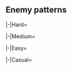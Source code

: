 {{Notice|The following enemy patterns and ship drops are autogenerated.<br>If in doubt, use tooltips to check sample sizes.}}
==Enemy patterns==
{{Section}}
<tabber>
|-|Hard=
{{Event/Map|
{{Event/MapNode|1|Hard|x=110|y=253}}
{{Event/MapNode|2|Hard|x=232|y=104}}
{{Event/MapNode|AB|Hard|x=175|y=163}}
{{Event/MapNode|A|Hard|x=195|y=213}}
{{Event/MapNode|B|Hard|x=271|y=178}}
{{Event/MapNode|C|Hard|x=323|y=278}}
{{Event/MapNode|D|Hard|x=329|y=150}}
{{Event/MapNode|E|Hard|x=378|y=127}}
{{Event/MapNode|F|Hard|x=398|y=243}}
{{Event/MapNode|G|Hard|x=464|y=189}}
{{Event/MapNode|H|Hard|x=511|y=212}}
{{Event/MapNode|I|Hard|x=533|y=279}}
{{Event/MapNode|J|Hard|x=607|y=313}}
{{Event/MapNode|K|Hard|x=478|y=111}}
{{Event/MapNode|L|Hard|x=480|y=149}}
{{Event/MapNode|M|Hard|x=527|y=141}}
{{Event/MapNode|N|Hard|x=583|y=176}}
{{Event/MapNode|O|Hard|x=599|y=106}}
{{Event/MapNode|P|Hard|x=432|y=84}}
{{Event/MapNode|Q|Hard|x=443|y=131}}
{{Event/MapNode|R|Hard|x=478|y=74}}
{{Event/MapNode|S|Hard|x=554|y=111}}
{{Event/MapNode|T|Hard|x=622|y=173}}
{{Event/MapNode|U|Hard|x=534|y=75}}
}}
<div class="scrollable map-nodes" id="map-nodes-hard">
{{Map/Nodes|diff=Hard|name=
|AB
|Raid
|{{TooltipSimple|Diamond|39% (6698/17276)}}
|Airfield Princess/XIII
|Airfield Princess/XIII
|Airfield Princess/XI
|-
|AB
|Raid
|{{TooltipSimple|Diamond|23% (3979/17276)}}
|Airfield Princess/XIII
|Airfield Princess/XIII
|Airfield Princess/XI
|Airfield Princess/XI
|-
|AB
|Raid
|{{TooltipSimple|Diamond|38% (6599/17276)}}
|Airfield Princess/XIII
|Airfield Princess/XIII
|Airfield Princess/XIII
|Airfield Princess/XI
}}
{{Map/Nodes|diff=Hard|name=深海地中海艦隊 先遣巡洋戦隊
|A
|Normal
|{{TooltipSimple|Line Ahead|25% (38195/153708)}}<br>{{TooltipSimple|Double Line|15% (23111/153708)}}
|Light Cruiser He-Class/Flagship
|Heavy Cruiser Ne-Class
|Heavy Cruiser Ne-Class
|Light Cruiser Tsu-Class
|Destroyer Ha-Class/Late Model
|Destroyer Ha-Class/Late Model
|-
|A
|Normal
|{{TooltipSimple|Line Ahead|40% (61881/153708)}}<br>{{TooltipSimple|Double Line|20% (30521/153708)}}
|Light Cruiser He-Class/Flagship
|Heavy Cruiser Ne-Class/Elite
|Heavy Cruiser Ne-Class/Elite
|Light Cruiser Tsu-Class
|Destroyer Ha-Class/Late Model
|Destroyer Ha-Class/Late Model
}}
{{Map/Nodes|diff=Hard|name=深海地中海方面 基地航空隊
|C
|Defense
|{{TooltipSimple|Diamond|7% (152/2107)}}
|Airfield Princess/VI
|Airfield Princess/VI
|Airfield Princess/VI
|-
|C
|Defense
|{{TooltipSimple|Diamond|13% (270/2107)}}
|Airfield Princess/VII
|Airfield Princess/VI
|Airfield Princess/VI
|-
|C
|Defense
|{{TooltipSimple|Diamond|45% (942/2107)}}
|Airfield Princess/VII
|Airfield Princess/VII
|Airfield Princess/VI
|-
|C
|Defense
|{{TooltipSimple|Diamond|35% (743/2107)}}
|Airfield Princess/VII
|Airfield Princess/VII
|Airfield Princess/VII
}}
{{Map/Nodes|diff=Hard|name=深海地中海方面 基地航空隊
|D
|Defense
|{{TooltipSimple|Diamond|10% (5797/57886)}}
|Airfield Princess/VI
|Airfield Princess/VI
|Airfield Princess/VI
|-
|D
|Defense
|{{TooltipSimple|Diamond|15% (8693/57886)}}
|Airfield Princess/VII
|Airfield Princess/VI
|Airfield Princess/VI
|-
|D
|Defense
|{{TooltipSimple|Diamond|42% (24468/57886)}}
|Airfield Princess/VII
|Airfield Princess/VII
|Airfield Princess/VI
|-
|D
|Defense
|{{TooltipSimple|Diamond|33% (18928/57886)}}
|Airfield Princess/VII
|Airfield Princess/VII
|Airfield Princess/VII
}}
{{Map/Nodes|diff=Hard|name=深海地中海艦隊 兵站補給基地
|E
|Normal
|{{TooltipSimple|Cruising Formation 4|68% (6049/8945)}}
|Supply Depot Princess Vacation Mode/III
|Artillery Imp/III
|Artillery Imp/III
|Artillery Imp/III
|Transport Ship Wa-Class/Flagship
|Transport Ship Wa-Class/Flagship
|Light Cruiser He-Class/Flagship
|Light Cruiser Tsu-Class/Elite
|Destroyer Ha-Class/Late Model
|Destroyer Ha-Class/Late Model
|PT Imp Pack/IV
|PT Imp Pack/IV
|-
|E
|Normal
|{{TooltipSimple|Cruising Formation 4|32% (2896/8945)}}
|Supply Depot Princess Vacation Mode/Damaged III
|Artillery Imp/III
|Artillery Imp/III
|Artillery Imp/III
|Transport Ship Wa-Class/Flagship
|Transport Ship Wa-Class/Flagship
|Light Cruiser He-Class/Flagship
|Light Cruiser Tsu-Class/Elite
|Destroyer Ha-Class/Late Model
|Destroyer Ha-Class/Late Model
|PT Imp Pack/IV
|PT Imp Pack/IV
}}
{{Map/Nodes|diff=Hard|name=深海地中海潜水艦戦隊
|F
|Normal
|{{TooltipSimple|Echelon|15% (21110/139059)}}<br>{{TooltipSimple|Line Abreast|31% (43105/139059)}}
|New Submarine Princess Vacation Mode/Flagship III
|Submarine So-Class/Elite
|Submarine So-Class/Elite
|-
|F
|Normal
|{{TooltipSimple|Echelon|54% (74844/139059)}}
|New Submarine Princess Vacation Mode/Flagship III
|Submarine So-Class/Elite
|Submarine So-Class/Elite
|Submarine So-Class/Elite
}}
{{Map/Nodes|diff=Hard|name=深海地中海機動部隊 前衛群
|G
|Normal
|{{TooltipSimple|Line Ahead|14% (11337/79019)}}
|Battleship Ru-Class/Flagship
|Light Carrier Nu-Class/Kai Flagship III
|Light Carrier Nu-Class/Elite II
|Light Cruiser Tsu-Class/Elite
|Destroyer Ha-Class/Late Model
|Destroyer Ha-Class/Late Model
|-
|G
|Normal
|{{TooltipSimple|Line Ahead|49% (38639/79019)}}
|Battleship Ru-Class/Flagship
|Light Carrier Nu-Class/Kai Flagship III
|Light Carrier Nu-Class/Kai Flagship III
|Light Cruiser Tsu-Class/Flagship
|Destroyer Ha-Class/Late Model
|Destroyer Ha-Class/Late Model
|-
|G
|Normal
|{{TooltipSimple|Diamond|7% (5493/79019)}}
|Light Carrier Nu-Class/Kai Flagship III
|Light Carrier Nu-Class/Elite II
|Battleship Ru-Class/Flagship
|Light Cruiser Tsu-Class/Elite
|Destroyer Ha-Class/Late Model
|Destroyer Ha-Class/Late Model
|-
|G
|Normal
|{{TooltipSimple|Diamond|30% (23550/79019)}}
|Light Carrier Nu-Class/Kai Flagship III
|Light Carrier Nu-Class/Kai Flagship III
|Battleship Ru-Class/Flagship
|Light Cruiser Tsu-Class/Flagship
|Destroyer Ha-Class/Late Model
|Destroyer Ha-Class/Late Model
}}
{{Map/Nodes|diff=Hard|name=深海地中海方面 基地航空隊
|H
|Defense
|{{TooltipSimple|Diamond|6% (243/4093)}}
|Airfield Princess/VII
|Airfield Princess/VI
|Airfield Princess/VI
|-
|H
|Defense
|{{TooltipSimple|Diamond|9% (365/4093)}}
|Airfield Princess/VII
|Airfield Princess/VII
|Airfield Princess/VI
|-
|H
|Defense
|{{TooltipSimple|Diamond|46% (1871/4093)}}
|Airfield Princess/VII
|Airfield Princess/VII
|Airfield Princess/VII
|-
|H
|Defense
|{{TooltipSimple|Diamond|39% (1614/4093)}}
|Airfield Princess/VII
|Airfield Princess/VII
|Airfield Princess/VII
|Airfield Princess/V
}}
{{Map/Nodes|diff=Hard|name=深海ジブラルタル港湾 駐屯艦隊
|I
|Normal
|{{TooltipSimple|Line Ahead|67% (28242/42315)}}<br>{{TooltipSimple|Diamond|33% (14073/42315)}}
|Aircraft Carrier Summer Princess
|Standard Carrier Wo-Class/Kai Flagship IV
|Battleship Ta-Class/Flagship
|Light Cruiser Tsu-Class/Flagship
|Destroyer Ni-Class/Late Model
|Destroyer Ni-Class/Late Model
}}
{{Map/Nodes|diff=Hard|name=深海地中海艦隊 マルタ島守備隊
|J
|Boss
|{{TooltipSimple|Cruising Formation 4|75% (21935/29260)}}
|Anchorage Water Demon Vacation Mode/III
|Supply Depot Princess Vacation Mode/III
|Artillery Imp/III
|Artillery Imp/III
|PT Imp Pack/IV
|PT Imp Pack/IV
|Light Cruiser Tsu-Class/Flagship
|Destroyer Na-Class/Late Model Flagship
|Destroyer Na-Class/Late Model Flagship
|Destroyer Na-Class/Late Model Flagship
|Destroyer Na-Class/Flagship
|Destroyer Na-Class/Flagship
|-
|J
|Boss/Final
|{{TooltipSimple|Cruising Formation 4|25% (7325/29260)}}
|Anchorage Water Demon Vacation Mode/VI
|Supply Depot Princess Vacation Mode/Damaged III
|Artillery Imp/III
|Artillery Imp/III
|PT Imp Pack/IV
|PT Imp Pack/IV
|Battleship Ta-Class/Flagship
|Light Cruiser Tsu-Class/Flagship
|Light Cruiser Tsu-Class/Flagship
|Destroyer Na-Class/Late Model Flagship
|Destroyer Na-Class/Late Model Flagship
|Destroyer Na-Class/Late Model Flagship
}}
{{Map/Nodes|diff=Hard|name=深海地中海艦隊 戦艦戦隊
|K
|Normal
|{{TooltipSimple|Line Ahead|40% (16550/40959)}}<br>{{TooltipSimple|Double Line|26% (10783/40959)}}
|Battleship Summer Princess/II
|Destroyer Ni-Class/Late Model
|Destroyer Ni-Class/Late Model
|Destroyer Ro-Class/Late Model
|Destroyer Ro-Class/Late Model
|-
|K
|Normal
|{{TooltipSimple|Line Ahead|33% (13626/40959)}}
|Battleship Summer Princess/II
|Battleship Summer Princess/II
|Destroyer Ni-Class/Late Model
|Destroyer Ni-Class/Late Model
|Destroyer Ro-Class/Late Model
|Destroyer Ro-Class/Late Model
}}
{{Map/Nodes|diff=Hard|name=深海地中海方面 基地航空隊
|N
|Defense
|{{TooltipSimple|Diamond|20% (3537/17721)}}
|Airfield Princess/VII
|Airfield Princess/VI
|Airfield Princess/VI
|-
|N
|Defense
|{{TooltipSimple|Diamond|30% (5371/17721)}}
|Airfield Princess/VII
|Airfield Princess/VII
|Airfield Princess/VI
|-
|N
|Defense
|{{TooltipSimple|Diamond|29% (5204/17721)}}
|Airfield Princess/VII
|Airfield Princess/VII
|Airfield Princess/VII
|-
|N
|Defense
|{{TooltipSimple|Diamond|20% (3609/17721)}}
|Airfield Princess/VII
|Airfield Princess/VII
|Airfield Princess/VII
|Airfield Princess/V
}}
{{Map/Nodes|diff=Hard|name=深海地中海艦隊 上陸占領部隊
|O
|Normal
|{{TooltipSimple|Cruising Formation 4|50% (5481/11046)}}
|Heavy Cruiser Summer Princess/III
|Heavy Cruiser Summer Princess/III
|Supply Depot Princess Vacation Mode/III
|Supply Depot Princess Vacation Mode/III
|Artillery Imp/III
|Artillery Imp/III
|Light Cruiser He-Class/Flagship
|Light Cruiser Tsu-Class/Flagship
|Destroyer Na-Class/Late Model Flagship
|Destroyer Na-Class/Late Model Flagship
|PT Imp Pack/IV
|PT Imp Pack/IV
|-
|O
|Normal
|{{TooltipSimple|Cruising Formation 4|50% (5565/11046)}}
|Heavy Cruiser Summer Princess/III
|Airfield Princess/VII
|Airfield Princess/VII
|Supply Depot Princess Vacation Mode/III
|Artillery Imp/III
|Artillery Imp/III
|Light Cruiser He-Class/Flagship
|Light Cruiser Tsu-Class/Flagship
|Destroyer Na-Class/Late Model Flagship
|Destroyer Na-Class/Late Model Flagship
|PT Imp Pack/IV
|PT Imp Pack/IV
}}
{{Map/Nodes|diff=Hard|name=深海地中海潜水艦隊 最終防衛線
|P
|Normal
|{{TooltipSimple|Echelon|22% (1366/6100)}}<br>{{TooltipSimple|Line Abreast|22% (1341/6100)}}
|Submarine Summer Princess/Flagship III
|Submarine So-Class/Flagship
|Submarine So-Class/Elite
|Submarine So-Class/Elite
|-
|P
|Normal
|{{TooltipSimple|Echelon|56% (3393/6100)}}
|Submarine Summer Princess/Flagship III
|Submarine So-Class/Flagship
|Submarine So-Class/Flagship
|Submarine So-Class/Elite
|Submarine So-Class/Elite
}}
{{Map/Nodes|diff=Hard|name=深海地中海方面 基地航空隊
|R
|Defense
|{{TooltipSimple|Diamond|27% (9791/36743)}}
|Airfield Princess/VII
|Airfield Princess/VII
|Airfield Princess/VI
|-
|R
|Defense
|{{TooltipSimple|Diamond|27% (9832/36743)}}
|Airfield Princess/VII
|Airfield Princess/VII
|Airfield Princess/VII
|-
|R
|Defense
|{{TooltipSimple|Diamond|47% (17120/36743)}}
|Airfield Princess/VII
|Airfield Princess/VII
|Airfield Princess/VII
|Airfield Princess/V
}}
{{Map/Nodes|diff=Hard|name=深海地中海艦隊 後方輸送船団
|T
|Normal
|{{TooltipSimple|Diamond|25% (1289/5238)}}
|Transport Ship Wa-Class/Flagship
|Transport Ship Wa-Class/Flagship
|Transport Ship Wa-Class/Flagship
|Light Cruiser Tsu-Class/Flagship
|Destroyer Ro-Class/Late Model Elite
|Destroyer Ro-Class/Late Model Elite
|-
|T
|Normal
|{{TooltipSimple|Line Ahead|49% (2566/5238)}}
|Transport Ship Wa-Class/Flagship
|Transport Ship Wa-Class/Flagship
|Light Cruiser He-Class/Flagship
|Light Cruiser Tsu-Class/Elite
|Destroyer Ro-Class/Late Model Elite
|Destroyer Ro-Class/Late Model Elite
|-
|T
|Normal
|{{TooltipSimple|Double Line|26% (1383/5238)}}
|Transport Ship Wa-Class/Flagship
|Transport Ship Wa-Class/Flagship
|Light Cruiser He-Class/Flagship
|Light Cruiser Tsu-Class/Flagship
|Destroyer Ro-Class/Late Model Elite
|Destroyer Ro-Class/Late Model Elite
}}
{{Map/Nodes|diff=Hard|name=深海アンツィオ侵攻部隊 旗艦艦隊
|U
|Boss
|{{TooltipSimple|Cruising Formation 4|74% (21616/29310)}}
|Anzio Princess/III
|Anchorage Water Demon Vacation Mode/III
|Supply Depot Princess Vacation Mode/III
|Airfield Princess/VII
|Artillery Imp/III
|Artillery Imp/III
|Battleship Ta-Class/Flagship
|Light Cruiser Tsu-Class/Flagship
|Destroyer Na-Class/Late Model Flagship
|Destroyer Na-Class/Late Model Flagship
|Destroyer Na-Class/Late Model Flagship
|Transport Ship Wa-Class/Flagship
|-
|U
|Boss/Final
|{{TooltipSimple|Cruising Formation 4|26% (7694/29310)}}
|Anzio Princess/Damaged III
|Anchorage Water Demon Vacation Mode/VI
|Supply Depot Princess Vacation Mode/Damaged III
|Airfield Princess/VII
|Artillery Imp/III
|Artillery Imp/III
|Battleship Ta-Class/Flagship
|Light Cruiser Tsu-Class/Flagship
|Light Cruiser Tsu-Class/Flagship
|Destroyer Na-Class/Late Model Flagship
|Destroyer Na-Class/Late Model Flagship
|Destroyer Na-Class/Late Model Flagship
}}
</div> <!-- overflow -->
|-|Medium=
{{Event/Map|
{{Event/MapNode|1|Medium|x=110|y=253}}
{{Event/MapNode|2|Medium|x=232|y=104}}
{{Event/MapNode|AB|Medium|x=175|y=163}}
{{Event/MapNode|A|Medium|x=195|y=213}}
{{Event/MapNode|B|Medium|x=271|y=178}}
{{Event/MapNode|C|Medium|x=323|y=278}}
{{Event/MapNode|D|Medium|x=329|y=150}}
{{Event/MapNode|E|Medium|x=378|y=127}}
{{Event/MapNode|F|Medium|x=398|y=243}}
{{Event/MapNode|G|Medium|x=464|y=189}}
{{Event/MapNode|H|Medium|x=511|y=212}}
{{Event/MapNode|I|Medium|x=533|y=279}}
{{Event/MapNode|J|Medium|x=607|y=313}}
{{Event/MapNode|K|Medium|x=478|y=111}}
{{Event/MapNode|L|Medium|x=480|y=149}}
{{Event/MapNode|M|Medium|x=527|y=141}}
{{Event/MapNode|N|Medium|x=583|y=176}}
{{Event/MapNode|O|Medium|x=599|y=106}}
{{Event/MapNode|P|Medium|x=432|y=84}}
{{Event/MapNode|Q|Medium|x=443|y=131}}
{{Event/MapNode|R|Medium|x=478|y=74}}
{{Event/MapNode|S|Medium|x=554|y=111}}
{{Event/MapNode|T|Medium|x=622|y=173}}
{{Event/MapNode|U|Medium|x=534|y=75}}
}}
<div class="scrollable map-nodes" id="map-nodes-medium">
{{Map/Nodes|diff=Medium|name=
|AB
|Raid
|{{TooltipSimple|Diamond|41% (2791/6865)}}
|Airfield Princess/XIII
|Airfield Princess/XII
|-
|AB
|Raid
|{{TooltipSimple|Diamond|23% (1610/6865)}}
|Airfield Princess/XIII
|Airfield Princess/XI
|Airfield Princess/XI
|-
|AB
|Raid
|{{TooltipSimple|Diamond|36% (2464/6865)}}
|Airfield Princess/XIII
|Airfield Princess/XII
|Airfield Princess/XI
}}
{{Map/Nodes|diff=Medium|name=深海地中海艦隊 先遣巡洋戦隊
|A
|Normal
|{{TooltipSimple|Line Ahead|40% (15167/37650)}}<br>{{TooltipSimple|Double Line|15% (5507/37650)}}
|Light Cruiser He-Class/Flagship
|Heavy Cruiser Ne-Class
|Light Cruiser Tsu-Class
|Destroyer Ha-Class/Late Model
|Destroyer I-Class
|Destroyer I-Class
|-
|A
|Normal
|{{TooltipSimple|Line Ahead|30% (11332/37650)}}<br>{{TooltipSimple|Double Line|15% (5644/37650)}}
|Light Cruiser He-Class/Flagship
|Heavy Cruiser Ne-Class
|Heavy Cruiser Ne-Class
|Light Cruiser Tsu-Class
|Destroyer Ha-Class/Late Model
|Destroyer Ha-Class/Late Model
}}
{{Map/Nodes|diff=Medium|name=深海地中海方面 基地航空隊
|C
|Defense
|{{TooltipSimple|Diamond|14% (85/627)}}
|Airfield Princess/V
|Airfield Princess/V
|Airfield Princess/V
|-
|C
|Defense
|{{TooltipSimple|Diamond|17% (104/627)}}
|Airfield Princess/VI
|Airfield Princess/V
|Airfield Princess/V
|-
|C
|Defense
|{{TooltipSimple|Diamond|42% (264/627)}}
|Airfield Princess/VI
|Airfield Princess/VI
|Airfield Princess/V
|-
|C
|Defense
|{{TooltipSimple|Diamond|28% (174/627)}}
|Airfield Princess/VI
|Airfield Princess/VI
|Airfield Princess/VI
}}
{{Map/Nodes|diff=Medium|name=深海地中海方面 基地航空隊
|D
|Defense
|{{TooltipSimple|Diamond|13% (2570/19215)}}
|Airfield Princess/V
|Airfield Princess/V
|Airfield Princess/V
|-
|D
|Defense
|{{TooltipSimple|Diamond|20% (3852/19215)}}
|Airfield Princess/VI
|Airfield Princess/V
|Airfield Princess/V
|-
|D
|Defense
|{{TooltipSimple|Diamond|40% (7634/19215)}}
|Airfield Princess/VI
|Airfield Princess/VI
|Airfield Princess/V
|-
|D
|Defense
|{{TooltipSimple|Diamond|27% (5159/19215)}}
|Airfield Princess/VI
|Airfield Princess/VI
|Airfield Princess/VI
}}
{{Map/Nodes|diff=Medium|name=深海地中海艦隊 兵站補給基地
|E
|Normal
|{{TooltipSimple|Cruising Formation 4|80% (2447/3042)}}
|Supply Depot Princess Vacation Mode/II
|Artillery Imp/II
|Artillery Imp/II
|Transport Ship Wa-Class/Flagship
|Transport Ship Wa-Class/Elite
|Transport Ship Wa-Class/Elite
|Light Cruiser Ho-Class/Flagship
|Light Cruiser Tsu-Class
|Destroyer Ha-Class/Late Model
|Destroyer Ha-Class/Late Model
|PT Imp Pack/III
|PT Imp Pack/III
|-
|E
|Normal
|{{TooltipSimple|Cruising Formation 4|20% (595/3042)}}
|Supply Depot Princess Vacation Mode/Damaged II
|Artillery Imp/II
|Artillery Imp/II
|Transport Ship Wa-Class/Flagship
|Transport Ship Wa-Class/Elite
|Transport Ship Wa-Class/Elite
|Light Cruiser Ho-Class/Flagship
|Light Cruiser Tsu-Class
|Destroyer Ha-Class/Late Model
|Destroyer Ha-Class/Late Model
|PT Imp Pack/III
|PT Imp Pack/III
}}
{{Map/Nodes|diff=Medium|name=深海地中海潜水艦戦隊
|F
|Normal
|{{TooltipSimple|Echelon|17% (7036/42543)}}<br>{{TooltipSimple|Line Abreast|16% (6962/42543)}}
|New Submarine Princess Vacation Mode/Flagship
|Submarine Ka-Class/Elite
|Submarine Ka-Class/Elite
|-
|F
|Normal
|{{TooltipSimple|Echelon|42% (17929/42543)}}<br>{{TooltipSimple|Line Abreast|25% (10616/42543)}}
|New Submarine Princess Vacation Mode/Flagship II
|Submarine Yo-Class/Elite
|Submarine Yo-Class/Elite
}}
{{Map/Nodes|diff=Medium|name=深海地中海機動部隊 前衛群
|G
|Normal
|{{TooltipSimple|Line Ahead|29% (7212/24498)}}
|Battleship Ru-Class/Flagship
|Light Carrier Nu-Class/Elite II
|Light Carrier Nu-Class/Elite II
|Light Cruiser Tsu-Class/Elite
|Destroyer I-Class
|Destroyer I-Class
|-
|G
|Normal
|{{TooltipSimple|Line Ahead|30% (7381/24498)}}
|Battleship Ru-Class/Flagship
|Light Carrier Nu-Class/Kai Flagship III
|Light Carrier Nu-Class/Elite II
|Light Cruiser Tsu-Class/Elite
|Destroyer Ha-Class/Late Model
|Destroyer Ha-Class/Late Model
|-
|G
|Normal
|{{TooltipSimple|Diamond|20% (4937/24498)}}
|Light Carrier Nu-Class/Elite II
|Light Carrier Nu-Class/Elite II
|Battleship Ru-Class/Flagship
|Light Cruiser Tsu-Class/Elite
|Destroyer I-Class
|Destroyer I-Class
|-
|G
|Normal
|{{TooltipSimple|Diamond|20% (4968/24498)}}
|Light Carrier Nu-Class/Kai Flagship III
|Light Carrier Nu-Class/Elite II
|Battleship Ru-Class/Flagship
|Light Cruiser Tsu-Class/Elite
|Destroyer Ha-Class/Late Model
|Destroyer Ha-Class/Late Model
}}
{{Map/Nodes|diff=Medium|name=深海地中海方面 基地航空隊
|H
|Defense
|{{TooltipSimple|Diamond|10% (130/1270)}}
|Airfield Princess/VI
|Airfield Princess/V
|Airfield Princess/V
|-
|H
|Defense
|{{TooltipSimple|Diamond|16% (206/1270)}}
|Airfield Princess/VI
|Airfield Princess/VI
|Airfield Princess/V
|-
|H
|Defense
|{{TooltipSimple|Diamond|43% (544/1270)}}
|Airfield Princess/VI
|Airfield Princess/VI
|Airfield Princess/VI
|-
|H
|Defense
|{{TooltipSimple|Diamond|31% (390/1270)}}
|Airfield Princess/VII
|Airfield Princess/VI
|Airfield Princess/VI
}}
{{Map/Nodes|diff=Medium|name=深海ジブラルタル港湾 駐屯艦隊
|I
|Normal
|{{TooltipSimple|Line Ahead|18% (2688/14856)}}<br>{{TooltipSimple|Diamond|18% (2650/14856)}}
|Aircraft Carrier Summer Princess
|Standard Carrier Wo-Class/Flagship
|Battleship Ta-Class
|Light Cruiser Tsu-Class
|Destroyer Ha-Class/Late Model
|Destroyer Ha-Class/Late Model
|-
|I
|Normal
|{{TooltipSimple|Line Ahead|46% (6867/14856)}}<br>{{TooltipSimple|Diamond|18% (2651/14856)}}
|Aircraft Carrier Summer Princess
|Standard Carrier Wo-Class/Flagship IV
|Battleship Ta-Class/Elite
|Light Cruiser Tsu-Class/Elite
|Destroyer Ni-Class/Late Model
|Destroyer Ni-Class/Late Model
}}
{{Map/Nodes|diff=Medium|name=深海地中海艦隊 マルタ島守備隊
|J
|Boss
|{{TooltipSimple|Cruising Formation 4|72% (7907/10954)}}
|Anchorage Water Demon Vacation Mode/II
|Supply Depot Princess Vacation Mode/II
|Artillery Imp/II
|Artillery Imp/II
|PT Imp Pack/III
|PT Imp Pack/III
|Light Cruiser Ho-Class/Flagship
|Destroyer Na-Class/Late Model Elite
|Destroyer Na-Class/Late Model Elite
|Destroyer I-Class
|Destroyer I-Class
|Destroyer I-Class
|-
|J
|Boss/Final
|{{TooltipSimple|Cruising Formation 4|28% (3047/10954)}}
|Anchorage Water Demon Vacation Mode/V
|Supply Depot Princess Vacation Mode/Damaged II
|Artillery Imp/II
|Artillery Imp/II
|PT Imp Pack/III
|PT Imp Pack/III
|Light Cruiser Ho-Class/Flagship
|Light Cruiser Tsu-Class/Elite
|Destroyer Na-Class/Late Model Elite
|Destroyer Na-Class/Late Model Elite
|Destroyer I-Class
|Destroyer I-Class
}}
{{Map/Nodes|diff=Medium|name=深海地中海艦隊 戦艦戦隊
|K
|Normal
|{{TooltipSimple|Line Ahead|69% (9448/13662)}}<br>{{TooltipSimple|Double Line|31% (4214/13662)}}
|Battleship Summer Princess/II
|Destroyer Ni-Class/Late Model
|Destroyer Ni-Class/Late Model
|Destroyer I-Class
|Destroyer I-Class
}}
{{Map/Nodes|diff=Medium|name=深海地中海方面 基地航空隊
|N
|Defense
|{{TooltipSimple|Diamond|25% (1133/4472)}}
|Airfield Princess/VI
|Airfield Princess/V
|Airfield Princess/V
|-
|N
|Defense
|{{TooltipSimple|Diamond|30% (1347/4472)}}
|Airfield Princess/VI
|Airfield Princess/VI
|Airfield Princess/V
|-
|N
|Defense
|{{TooltipSimple|Diamond|29% (1315/4472)}}
|Airfield Princess/VI
|Airfield Princess/VI
|Airfield Princess/VI
|-
|N
|Defense
|{{TooltipSimple|Diamond|15% (677/4472)}}
|Airfield Princess/VII
|Airfield Princess/VI
|Airfield Princess/VI
}}
{{Map/Nodes|diff=Medium|name=深海地中海艦隊 上陸占領部隊
|O
|Normal
|{{TooltipSimple|Cruising Formation 4|49% (1379/2791)}}
|Heavy Cruiser Summer Princess/II
|Heavy Cruiser Summer Princess/II
|Supply Depot Princess Vacation Mode/II
|Supply Depot Princess Vacation Mode/II
|Artillery Imp/II
|Artillery Imp/II
|Light Cruiser Ho-Class/Flagship
|Light Cruiser Tsu-Class
|Destroyer Na-Class/Late Model
|Destroyer Na-Class/Late Model
|PT Imp Pack/III
|PT Imp Pack/III
|-
|O
|Normal
|{{TooltipSimple|Cruising Formation 4|51% (1412/2791)}}
|Heavy Cruiser Summer Princess/II
|Airfield Princess/VI
|Airfield Princess/VI
|Supply Depot Princess Vacation Mode/II
|Artillery Imp/II
|Artillery Imp/II
|Light Cruiser Ho-Class/Flagship
|Light Cruiser Tsu-Class
|Destroyer Na-Class/Late Model
|Destroyer Na-Class/Late Model
|PT Imp Pack/III
|PT Imp Pack/III
}}
{{Map/Nodes|diff=Medium|name=深海地中海潜水艦隊 最終防衛線
|P
|Normal
|{{TooltipSimple|Echelon|15% (405/2644)}}<br>{{TooltipSimple|Line Abreast|17% (447/2644)}}
|Submarine Summer Princess/Flagship
|Submarine So-Class/Elite
|Submarine Ka-Class
|Submarine Ka-Class
|-
|P
|Normal
|{{TooltipSimple|Echelon|49% (1284/2644)}}<br>{{TooltipSimple|Line Abreast|19% (508/2644)}}
|Submarine Summer Princess/Flagship II
|Submarine So-Class/Elite
|Submarine So-Class/Elite
|Submarine Ka-Class
}}
{{Map/Nodes|diff=Medium|name=深海地中海方面 基地航空隊
|R
|Defense
|{{TooltipSimple|Diamond|30% (3862/12932)}}
|Airfield Princess/VI
|Airfield Princess/VI
|Airfield Princess/V
|-
|R
|Defense
|{{TooltipSimple|Diamond|31% (3950/12932)}}
|Airfield Princess/VI
|Airfield Princess/VI
|Airfield Princess/VI
|-
|R
|Defense
|{{TooltipSimple|Diamond|40% (5120/12932)}}
|Airfield Princess/VII
|Airfield Princess/VI
|Airfield Princess/VI
}}
{{Map/Nodes|diff=Medium|name=深海地中海艦隊 後方輸送船団
|T
|Normal
|{{TooltipSimple|Line Ahead|60% (842/1395)}}
|Transport Ship Wa-Class/Flagship
|Transport Ship Wa-Class/Elite
|Light Cruiser Tsu-Class
|Destroyer Ro-Class/Late Model
|Destroyer Ro-Class/Late Model
|Destroyer Ro-Class/Late Model
|-
|T
|Normal
|{{TooltipSimple|Line Ahead|40% (553/1395)}}
|Transport Ship Wa-Class/Flagship
|Transport Ship Wa-Class/Flagship
|Light Cruiser He-Class/Flagship
|Light Cruiser Tsu-Class/Elite
|Destroyer Ro-Class/Late Model Elite
|Destroyer Ro-Class/Late Model Elite
}}
{{Map/Nodes|diff=Medium|name=深海アンツィオ侵攻部隊 旗艦艦隊
|U
|Boss
|{{TooltipSimple|Cruising Formation 4|76% (9270/12251)}}
|Anzio Princess/II
|Anchorage Water Demon Vacation Mode
|Supply Depot Princess Vacation Mode/II
|Airfield Princess/VI
|Artillery Imp/II
|Artillery Imp/II
|Battleship Ta-Class/Elite
|Light Cruiser Tsu-Class/Elite
|Destroyer Na-Class/Late Model Elite
|Destroyer Na-Class/Late Model Elite
|Transport Ship Wa-Class/Elite
|Transport Ship Wa-Class/Elite
|-
|U
|Boss/Final
|{{TooltipSimple|Cruising Formation 4|24% (2981/12251)}}
|Anzio Princess/Damaged II
|Anchorage Water Demon Vacation Mode/IV
|Supply Depot Princess Vacation Mode/Damaged II
|Airfield Princess/VI
|Artillery Imp/II
|Artillery Imp/II
|Battleship Ta-Class/Elite
|Light Cruiser Tsu-Class/Elite
|Destroyer Na-Class/Late Model Elite
|Destroyer Na-Class/Late Model Elite
|Destroyer Na-Class/Late Model Elite
|Transport Ship Wa-Class/Elite
}}
</div> <!-- overflow -->
|-|Easy=
{{Event/Map|
{{Event/MapNode|1|Easy|x=110|y=253}}
{{Event/MapNode|2|Easy|x=232|y=104}}
{{Event/MapNode|AB|Easy|x=175|y=163}}
{{Event/MapNode|A|Easy|x=195|y=213}}
{{Event/MapNode|B|Easy|x=271|y=178}}
{{Event/MapNode|C|Easy|x=323|y=278}}
{{Event/MapNode|D|Easy|x=329|y=150}}
{{Event/MapNode|E|Easy|x=378|y=127}}
{{Event/MapNode|F|Easy|x=398|y=243}}
{{Event/MapNode|G|Easy|x=464|y=189}}
{{Event/MapNode|H|Easy|x=511|y=212}}
{{Event/MapNode|I|Easy|x=533|y=279}}
{{Event/MapNode|J|Easy|x=607|y=313}}
{{Event/MapNode|K|Easy|x=478|y=111}}
{{Event/MapNode|L|Easy|x=480|y=149}}
{{Event/MapNode|M|Easy|x=527|y=141}}
{{Event/MapNode|N|Easy|x=583|y=176}}
{{Event/MapNode|O|Easy|x=599|y=106}}
{{Event/MapNode|P|Easy|x=432|y=84}}
{{Event/MapNode|Q|Easy|x=443|y=131}}
{{Event/MapNode|R|Easy|x=478|y=74}}
{{Event/MapNode|S|Easy|x=554|y=111}}
{{Event/MapNode|T|Easy|x=622|y=173}}
{{Event/MapNode|U|Easy|x=534|y=75}}
}}
<div class="scrollable map-nodes" id="map-nodes-easy">
{{Map/Nodes|diff=Easy|name=
|AB
|Raid
|{{TooltipSimple|Diamond|19% (877/4670)}}
|Airfield Princess/V
|Airfield Princess/V
|-
|AB
|Raid
|{{TooltipSimple|Diamond|40% (1858/4670)}}
|Airfield Princess/VI
|Airfield Princess/V
|-
|AB
|Raid
|{{TooltipSimple|Diamond|41% (1935/4670)}}
|Airfield Princess/VI
|Airfield Princess/V
|Airfield Princess/V
}}
{{Map/Nodes|diff=Easy|name=深海地中海艦隊 先遣巡洋戦隊
|A
|Normal
|{{TooltipSimple|Line Ahead|40% (11234/28079)}}<br>{{TooltipSimple|Double Line|15% (4261/28079)}}
|Light Cruiser He-Class/Elite
|Heavy Cruiser Ne-Class
|Light Cruiser Tsu-Class
|Destroyer Ha-Class/Late Model
|Destroyer I-Class
|Destroyer I-Class
|-
|A
|Normal
|{{TooltipSimple|Line Ahead|30% (8402/28079)}}<br>{{TooltipSimple|Double Line|15% (4182/28079)}}
|Light Cruiser He-Class/Flagship
|Heavy Cruiser Ne-Class
|Light Cruiser Tsu-Class
|Destroyer Ha-Class/Late Model
|Destroyer I-Class
|Destroyer I-Class
}}
{{Map/Nodes|diff=Easy|name=深海地中海方面 基地航空隊
|C
|Defense
|{{TooltipSimple|Diamond|39% (253/657)}}
|Airfield Princess/V
|Airfield Princess/V
|-
|C
|Defense
|{{TooltipSimple|Diamond|39% (258/657)}}
|Airfield Princess/V
|Airfield Princess/V
|Airfield Princess/V
|-
|C
|Defense
|{{TooltipSimple|Diamond|22% (146/657)}}
|Airfield Princess/VI
|Airfield Princess/V
|Airfield Princess/V
}}
{{Map/Nodes|diff=Easy|name=深海地中海方面 基地航空隊
|D
|Defense
|{{TooltipSimple|Diamond|40% (6987/17644)}}
|Airfield Princess/V
|Airfield Princess/V
|-
|D
|Defense
|{{TooltipSimple|Diamond|40% (7137/17644)}}
|Airfield Princess/V
|Airfield Princess/V
|Airfield Princess/V
|-
|D
|Defense
|{{TooltipSimple|Diamond|20% (3520/17644)}}
|Airfield Princess/VI
|Airfield Princess/V
|Airfield Princess/V
}}
{{Map/Nodes|diff=Easy|name=深海地中海艦隊 兵站補給基地
|E
|Normal
|{{TooltipSimple|Cruising Formation 4|92% (1995/2171)}}
|Supply Depot Princess Vacation Mode
|Artillery Imp
|Artillery Imp
|Transport Ship Wa-Class/Elite
|Transport Ship Wa-Class/Elite
|Transport Ship Wa-Class/Elite
|Light Cruiser Ho-Class/Flagship
|Light Cruiser Tsu-Class
|Destroyer I-Class
|Destroyer I-Class
|PT Imp Pack/III
|PT Imp Pack/III
|-
|E
|Normal
|{{TooltipSimple|Cruising Formation 4|8% (176/2171)}}
|Supply Depot Princess Vacation Mode/Damaged
|Artillery Imp
|Artillery Imp
|Transport Ship Wa-Class/Elite
|Transport Ship Wa-Class/Elite
|Transport Ship Wa-Class/Elite
|Light Cruiser Ho-Class/Flagship
|Light Cruiser Tsu-Class
|Destroyer I-Class
|Destroyer I-Class
|PT Imp Pack/III
|PT Imp Pack/III
}}
{{Map/Nodes|diff=Easy|name=深海地中海潜水艦戦隊
|F
|Normal
|{{TooltipSimple|Echelon|25% (9351/37675)}}<br>{{TooltipSimple|Line Abreast|26% (9620/37675)}}
|New Submarine Princess Vacation Mode/Flagship
|Submarine Ka-Class
|Submarine Ka-Class
|-
|F
|Normal
|{{TooltipSimple|Echelon|25% (9389/37675)}}<br>{{TooltipSimple|Line Abreast|25% (9315/37675)}}
|New Submarine Princess Vacation Mode/Flagship
|Submarine Ka-Class/Elite
|Submarine Ka-Class/Elite
}}
{{Map/Nodes|diff=Easy|name=深海地中海機動部隊 前衛群
|G
|Normal
|{{TooltipSimple|Line Ahead|20% (4889/24418)}}
|Battleship Ru-Class/Elite
|Light Carrier Nu-Class/Elite II
|Light Carrier Nu-Class/Elite II
|Light Cruiser Tsu-Class
|Destroyer I-Class
|Destroyer I-Class
|-
|G
|Normal
|{{TooltipSimple|Diamond|20% (4927/24418)}}
|Light Carrier Nu-Class/Elite II
|Light Carrier Nu-Class/Elite
|Battleship Ru-Class/Elite
|Light Cruiser Tsu-Class
|Destroyer I-Class
|Destroyer I-Class
|-
|G
|Normal
|{{TooltipSimple|Diamond|20% (4940/24418)}}
|Light Carrier Nu-Class/Elite II
|Light Carrier Nu-Class/Elite II
|Battleship Ru-Class/Elite
|Light Cruiser Tsu-Class
|Destroyer I-Class
|Destroyer I-Class
|-
|G
|Normal
|{{TooltipSimple|Line Ahead|20% (4886/24418)}}
|Battleship Ru-Class/Flagship
|Light Carrier Nu-Class/Elite II
|Light Carrier Nu-Class/Elite II
|Light Cruiser Tsu-Class/Elite
|Destroyer I-Class
|Destroyer I-Class
|-
|G
|Normal
|{{TooltipSimple|Diamond|20% (4776/24418)}}
|Light Carrier Nu-Class/Elite II
|Light Carrier Nu-Class/Elite II
|Battleship Ru-Class/Flagship
|Light Cruiser Tsu-Class/Elite
|Destroyer I-Class
|Destroyer I-Class
}}
{{Map/Nodes|diff=Easy|name=深海地中海方面 基地航空隊
|H
|Defense
|{{TooltipSimple|Diamond|39% (452/1162)}}
|Airfield Princess/V
|Airfield Princess/V
|Airfield Princess/V
|-
|H
|Defense
|{{TooltipSimple|Diamond|39% (452/1162)}}
|Airfield Princess/VI
|Airfield Princess/V
|Airfield Princess/V
|-
|H
|Defense
|{{TooltipSimple|Diamond|22% (258/1162)}}
|Airfield Princess/VI
|Airfield Princess/VI
|Airfield Princess/V
}}
{{Map/Nodes|diff=Easy|name=深海ジブラルタル港湾 駐屯艦隊
|I
|Normal
|{{TooltipSimple|Line Ahead|25% (3023/12070)}}<br>{{TooltipSimple|Diamond|26% (3108/12070)}}
|Aircraft Carrier Summer Princess
|Standard Carrier Wo-Class/Elite
|Battleship Ta-Class
|Destroyer Ha-Class/Late Model
|Destroyer I-Class
|Destroyer I-Class
|-
|I
|Normal
|{{TooltipSimple|Line Ahead|24% (2936/12070)}}<br>{{TooltipSimple|Diamond|25% (3003/12070)}}
|Aircraft Carrier Summer Princess
|Standard Carrier Wo-Class/Flagship
|Battleship Ta-Class
|Light Cruiser Tsu-Class
|Destroyer Ha-Class/Late Model
|Destroyer Ha-Class/Late Model
}}
{{Map/Nodes|diff=Easy|name=深海地中海艦隊 マルタ島守備隊
|J
|Boss
|{{TooltipSimple|Cruising Formation 4|73% (6931/9516)}}
|Anchorage Water Demon Vacation Mode
|Supply Depot Princess Vacation Mode
|Artillery Imp
|Artillery Imp
|PT Imp Pack/II
|PT Imp Pack/II
|Light Cruiser Ho-Class/Flagship
|Destroyer Na-Class/Late Model
|Destroyer Na-Class/Late Model
|Destroyer I-Class
|Destroyer I-Class
|Destroyer I-Class
|-
|J
|Boss/Final
|{{TooltipSimple|Cruising Formation 4|27% (2585/9516)}}
|Anchorage Water Demon Vacation Mode/IV
|Supply Depot Princess Vacation Mode/Damaged
|Artillery Imp
|Artillery Imp
|PT Imp Pack/II
|PT Imp Pack/II
|Light Cruiser Ho-Class/Flagship
|Light Cruiser Tsu-Class
|Destroyer Na-Class/Late Model
|Destroyer Na-Class/Late Model
|Destroyer I-Class
|Destroyer I-Class
}}
{{Map/Nodes|diff=Easy|name=深海地中海艦隊 戦艦戦隊
|K
|Normal
|{{TooltipSimple|Line Ahead|26% (3968/15236)}}<br>{{TooltipSimple|Double Line|30% (4631/15236)}}
|Battleship Summer Princess
|Destroyer Ni-Class/Late Model
|Destroyer I-Class
|Destroyer I-Class
|Destroyer I-Class
|-
|K
|Normal
|{{TooltipSimple|Line Ahead|44% (6637/15236)}}
|Battleship Summer Princess
|Destroyer Ni-Class/Late Model
|Destroyer Ni-Class/Late Model
|Destroyer I-Class
|Destroyer I-Class
}}
{{Map/Nodes|diff=Easy|name=深海地中海方面 基地航空隊
|N
|Defense
|{{TooltipSimple|Diamond|40% (1261/3147)}}
|Airfield Princess/V
|Airfield Princess/V
|Airfield Princess/V
|-
|N
|Defense
|{{TooltipSimple|Diamond|45% (1421/3147)}}
|Airfield Princess/VI
|Airfield Princess/V
|Airfield Princess/V
|-
|N
|Defense
|{{TooltipSimple|Diamond|15% (465/3147)}}
|Airfield Princess/VI
|Airfield Princess/VI
|Airfield Princess/V
}}
{{Map/Nodes|diff=Easy|name=深海地中海艦隊 上陸占領部隊
|O
|Normal
|{{TooltipSimple|Cruising Formation 4|51% (976/1923)}}
|Heavy Cruiser Summer Princess
|Airfield Princess/V
|Supply Depot Princess Vacation Mode
|Artillery Imp
|Artillery Imp
|Transport Ship Wa-Class
|Light Cruiser Ho-Class/Flagship
|Light Cruiser Tsu-Class
|Destroyer Na-Class/Late Model
|Destroyer Na-Class/Late Model
|PT Imp Pack/II
|PT Imp Pack/II
|-
|O
|Normal
|{{TooltipSimple|Cruising Formation 4|49% (947/1923)}}
|Heavy Cruiser Summer Princess
|Supply Depot Princess Vacation Mode
|Supply Depot Princess Vacation Mode
|Artillery Imp
|Artillery Imp
|Transport Ship Wa-Class
|Light Cruiser Ho-Class/Flagship
|Light Cruiser Tsu-Class
|Destroyer Na-Class/Late Model
|Destroyer Na-Class/Late Model
|PT Imp Pack/II
|PT Imp Pack/II
}}
{{Map/Nodes|diff=Easy|name=深海地中海潜水艦隊 最終防衛線
|P
|Normal
|{{TooltipSimple|Echelon|23% (703/3036)}}<br>{{TooltipSimple|Line Abreast|22% (682/3036)}}
|Submarine Summer Princess/Flagship
|Submarine Ka-Class
|Submarine Ka-Class
|Submarine Ka-Class
|-
|P
|Normal
|{{TooltipSimple|Echelon|33% (998/3036)}}<br>{{TooltipSimple|Line Abreast|22% (653/3036)}}
|Submarine Summer Princess/Flagship
|Submarine So-Class/Elite
|Submarine Ka-Class
|Submarine Ka-Class
}}
{{Map/Nodes|diff=Easy|name=深海地中海方面 基地航空隊
|R
|Defense
|{{TooltipSimple|Diamond|23% (3552/15680)}}
|Airfield Princess/V
|Airfield Princess/V
|-
|R
|Defense
|{{TooltipSimple|Diamond|34% (5386/15680)}}
|Airfield Princess/V
|Airfield Princess/V
|Airfield Princess/V
|-
|R
|Defense
|{{TooltipSimple|Diamond|43% (6742/15680)}}
|Airfield Princess/VI
|Airfield Princess/V
|Airfield Princess/V
}}
{{Map/Nodes|diff=Easy|name=深海地中海艦隊 後方輸送船団
|T
|Normal
|{{TooltipSimple|Line Ahead|51% (526/1038)}}
|Transport Ship Wa-Class/Flagship
|Transport Ship Wa-Class/Elite
|Light Cruiser Tsu-Class
|Destroyer Ro-Class/Late Model
|Destroyer Ro-Class/Late Model
|Destroyer Ro-Class/Late Model
|-
|T
|Normal
|{{TooltipSimple|Line Ahead|49% (512/1038)}}
|Transport Ship Wa-Class/Flagship
|Transport Ship Wa-Class/Elite
|Transport Ship Wa-Class/Elite
|Light Cruiser Tsu-Class
|Destroyer Ro-Class/Late Model
|Destroyer Ro-Class/Late Model
}}
{{Map/Nodes|diff=Easy|name=深海アンツィオ侵攻部隊 旗艦艦隊
|U
|Boss
|{{TooltipSimple|Cruising Formation 4|88% (13412/15320)}}
|Anzio Princess
|Anchorage Water Demon Vacation Mode
|Supply Depot Princess Vacation Mode
|Artillery Imp
|Artillery Imp
|Light Carrier Nu-Class/Elite
|Battleship Ta-Class
|Light Cruiser Tsu-Class
|Destroyer Na-Class/Late Model
|Destroyer Na-Class/Late Model
|Transport Ship Wa-Class
|Transport Ship Wa-Class
|-
|U
|Boss/Final
|{{TooltipSimple|Cruising Formation 4|12% (1908/15320)}}
|Anzio Princess/Damaged
|Anchorage Water Demon Vacation Mode/IV
|Supply Depot Princess Vacation Mode/Damaged
|Artillery Imp
|Artillery Imp
|Light Carrier Nu-Class/Elite
|Battleship Ta-Class/Elite
|Light Cruiser Tsu-Class
|Destroyer Na-Class/Late Model
|Destroyer Na-Class/Late Model
|Transport Ship Wa-Class
|Transport Ship Wa-Class
}}
</div> <!-- overflow -->
|-|Casual=
{{Event/Map|
{{Event/MapNode|1|Casual|x=110|y=253}}
{{Event/MapNode|2|Casual|x=232|y=104}}
{{Event/MapNode|AB|Casual|x=175|y=163}}
{{Event/MapNode|A|Casual|x=195|y=213}}
{{Event/MapNode|B|Casual|x=271|y=178}}
{{Event/MapNode|C|Casual|x=323|y=278}}
{{Event/MapNode|D|Casual|x=329|y=150}}
{{Event/MapNode|E|Casual|x=378|y=127}}
{{Event/MapNode|F|Casual|x=398|y=243}}
{{Event/MapNode|G|Casual|x=464|y=189}}
{{Event/MapNode|H|Casual|x=511|y=212}}
{{Event/MapNode|I|Casual|x=533|y=279}}
{{Event/MapNode|J|Casual|x=607|y=313}}
{{Event/MapNode|K|Casual|x=478|y=111}}
{{Event/MapNode|L|Casual|x=480|y=149}}
{{Event/MapNode|M|Casual|x=527|y=141}}
{{Event/MapNode|N|Casual|x=583|y=176}}
{{Event/MapNode|O|Casual|x=599|y=106}}
{{Event/MapNode|P|Casual|x=432|y=84}}
{{Event/MapNode|Q|Casual|x=443|y=131}}
{{Event/MapNode|R|Casual|x=478|y=74}}
{{Event/MapNode|S|Casual|x=554|y=111}}
{{Event/MapNode|T|Casual|x=622|y=173}}
{{Event/MapNode|U|Casual|x=534|y=75}}
}}
<div class="scrollable map-nodes" id="map-nodes-casual">
{{Map/Nodes|diff=Casual|name=
|AB
|Raid
|{{TooltipSimple|Diamond|62% (1015/1634)}}
|Airfield Princess/V
|Airfield Princess/V
|-
|AB
|Raid
|{{TooltipSimple|Diamond|38% (619/1634)}}
|Airfield Princess/VI
|Airfield Princess/V
}}
{{Map/Nodes|diff=Casual|name=深海地中海艦隊 先遣巡洋戦隊
|A
|Normal
|{{TooltipSimple|Double Line|30% (3524/11652)}}
|Light Cruiser He-Class/Elite
|Heavy Cruiser Ne-Class
|Light Cruiser Tsu-Class
|Destroyer Ro-Class/Late Model
|Destroyer I-Class
|Destroyer I-Class
|-
|A
|Normal
|{{TooltipSimple|Line Ahead|30% (3487/11652)}}<br>{{TooltipSimple|Double Line|40% (4641/11652)}}
|Light Cruiser He-Class/Elite
|Heavy Cruiser Ne-Class
|Light Cruiser Tsu-Class
|Destroyer Ha-Class/Late Model
|Destroyer I-Class
|Destroyer I-Class
}}
{{Map/Nodes|diff=Casual|name=深海地中海方面 基地航空隊
|C
|Defense
|{{TooltipSimple|Diamond|28% (118/418)}}
|Airfield Princess/V
|-
|C
|Defense
|{{TooltipSimple|Diamond|36% (151/418)}}
|Airfield Princess/V
|Airfield Princess/V
|-
|C
|Defense
|{{TooltipSimple|Diamond|36% (149/418)}}
|Airfield Princess/V
|Airfield Princess/V
|Airfield Princess/V
}}
{{Map/Nodes|diff=Casual|name=深海地中海方面 基地航空隊
|D
|Defense
|{{TooltipSimple|Diamond|29% (2016/6871)}}
|Airfield Princess/V
|-
|D
|Defense
|{{TooltipSimple|Diamond|35% (2390/6871)}}
|Airfield Princess/V
|Airfield Princess/V
|-
|D
|Defense
|{{TooltipSimple|Diamond|36% (2465/6871)}}
|Airfield Princess/V
|Airfield Princess/V
|Airfield Princess/V
}}
{{Map/Nodes|diff=Casual|name=深海地中海艦隊 兵站補給基地
|E
|Normal
|{{TooltipSimple|Cruising Formation 4|94% (652/695)}}
|Supply Depot Princess Vacation Mode
|Artillery Imp
|Artillery Imp
|Transport Ship Wa-Class/Elite
|Transport Ship Wa-Class
|Transport Ship Wa-Class
|Light Cruiser Ho-Class/Flagship
|Destroyer I-Class
|Destroyer I-Class
|Destroyer I-Class
|Destroyer I-Class
|PT Imp Pack/II
|-
|E
|Normal
|{{TooltipSimple|Cruising Formation 4|6% (43/695)}}
|Supply Depot Princess Vacation Mode/Damaged
|Artillery Imp
|Artillery Imp
|Transport Ship Wa-Class/Elite
|Transport Ship Wa-Class
|Transport Ship Wa-Class
|Light Cruiser Ho-Class/Flagship
|Destroyer I-Class
|Destroyer I-Class
|Destroyer I-Class
|Destroyer I-Class
|PT Imp Pack/II
}}
{{Map/Nodes|diff=Casual|name=深海地中海潜水艦戦隊
|F
|Normal
|{{TooltipSimple|Echelon|49% (7948/16060)}}<br>{{TooltipSimple|Line Abreast|51% (8112/16060)}}
|New Submarine Princess Vacation Mode/Flagship
|Submarine Ka-Class
|Submarine Ka-Class
}}
{{Map/Nodes|diff=Casual|name=深海地中海機動部隊 前衛群
|G
|Normal
|{{TooltipSimple|Line Ahead|35% (3846/10868)}}
|Battleship Ru-Class/Elite
|Light Carrier Nu-Class/Elite II
|Light Carrier Nu-Class/Elite II
|Light Cruiser Tsu-Class
|Destroyer I-Class
|Destroyer I-Class
|-
|G
|Normal
|{{TooltipSimple|Diamond|40% (4315/10868)}}
|Light Carrier Nu-Class/Elite II
|Light Carrier Nu-Class/Elite
|Battleship Ru-Class/Elite
|Light Cruiser Tsu-Class
|Destroyer I-Class
|Destroyer I-Class
|-
|G
|Normal
|{{TooltipSimple|Diamond|25% (2707/10868)}}
|Light Carrier Nu-Class/Elite II
|Light Carrier Nu-Class/Elite II
|Battleship Ru-Class/Elite
|Light Cruiser Tsu-Class
|Destroyer I-Class
|Destroyer I-Class
}}
{{Map/Nodes|diff=Casual|name=深海地中海方面 基地航空隊
|H
|Defense
|{{TooltipSimple|Diamond|29% (268/925)}}
|Airfield Princess/V
|Airfield Princess/V
|-
|H
|Defense
|{{TooltipSimple|Diamond|37% (342/925)}}
|Airfield Princess/V
|Airfield Princess/V
|Airfield Princess/V
|-
|H
|Defense
|{{TooltipSimple|Diamond|34% (315/925)}}
|Airfield Princess/VI
|Airfield Princess/V
|Airfield Princess/V
}}
{{Map/Nodes|diff=Casual|name=深海ジブラルタル港湾 駐屯艦隊
|I
|Normal
|{{TooltipSimple|Diamond|40% (1801/4550)}}
|Aircraft Carrier Summer Princess
|Destroyer Ha-Class/Late Model
|Destroyer I-Class
|Destroyer I-Class
|Destroyer I-Class
|Destroyer I-Class
|-
|I
|Normal
|{{TooltipSimple|Line Ahead|29% (1336/4550)}}<br>{{TooltipSimple|Diamond|31% (1413/4550)}}
|Aircraft Carrier Summer Princess
|Standard Carrier Wo-Class/Elite
|Battleship Ta-Class
|Destroyer Ha-Class/Late Model
|Destroyer I-Class
|Destroyer I-Class
}}
{{Map/Nodes|diff=Casual|name=深海地中海艦隊 マルタ島守備隊
|J
|Boss
|{{TooltipSimple|Cruising Formation 4|73% (2761/3769)}}
|Anchorage Water Demon Vacation Mode
|Supply Depot Princess Vacation Mode
|Artillery Imp
|PT Imp Pack/II
|Transport Ship Wa-Class
|Transport Ship Wa-Class
|Destroyer Na-Class
|Destroyer I-Class
|Destroyer I-Class
|Destroyer I-Class
|Destroyer I-Class
|Destroyer I-Class
|-
|J
|Boss/Final
|{{TooltipSimple|Cruising Formation 4|27% (1008/3769)}}
|Anchorage Water Demon Vacation Mode/IV
|Supply Depot Princess Vacation Mode/Damaged
|Artillery Imp
|PT Imp Pack/II
|Transport Ship Wa-Class
|Transport Ship Wa-Class
|Destroyer Na-Class
|Destroyer Na-Class
|Destroyer I-Class
|Destroyer I-Class
|Destroyer I-Class
|Destroyer I-Class
}}
{{Map/Nodes|diff=Casual|name=深海地中海艦隊 戦艦戦隊
|K
|Normal
|{{TooltipSimple|Line Ahead|60% (4599/7652)}}<br>{{TooltipSimple|Double Line|40% (3053/7652)}}
|Battleship Summer Princess
|Destroyer Ni-Class/Late Model
|Destroyer I-Class
|Destroyer I-Class
|Destroyer I-Class
}}
{{Map/Nodes|diff=Casual|name=深海地中海方面 基地航空隊
|N
|Defense
|{{TooltipSimple|Diamond|31% (336/1093)}}
|Airfield Princess/V
|Airfield Princess/V
|-
|N
|Defense
|{{TooltipSimple|Diamond|36% (392/1093)}}
|Airfield Princess/V
|Airfield Princess/V
|Airfield Princess/V
|-
|N
|Defense
|{{TooltipSimple|Diamond|33% (365/1093)}}
|Airfield Princess/VI
|Airfield Princess/V
|Airfield Princess/V
}}
{{Map/Nodes|diff=Casual|name=深海地中海艦隊 上陸占領部隊
|O
|Normal
|{{TooltipSimple|Cruising Formation 4|51% (382/742)}}
|Heavy Cruiser Summer Princess
|Supply Depot Princess Vacation Mode
|Artillery Imp
|Artillery Imp
|Transport Ship Wa-Class
|Transport Ship Wa-Class
|Light Cruiser Ho-Class/Flagship
|Light Cruiser Tsu-Class
|Destroyer I-Class
|Destroyer I-Class
|Destroyer I-Class
|PT Imp Pack/II
|-
|O
|Normal
|{{TooltipSimple|Cruising Formation 4|49% (360/742)}}
|Heavy Cruiser Summer Princess
|Airfield Princess/V
|Supply Depot Princess Vacation Mode
|Artillery Imp
|Transport Ship Wa-Class
|Transport Ship Wa-Class
|Light Cruiser Ho-Class/Flagship
|Light Cruiser Tsu-Class
|Destroyer I-Class
|Destroyer I-Class
|Destroyer I-Class
|PT Imp Pack/II
}}
{{Map/Nodes|diff=Casual|name=深海地中海潜水艦隊 最終防衛線
|P
|Normal
|{{TooltipSimple|Echelon|52% (490/949)}}<br>{{TooltipSimple|Line Abreast|48% (459/949)}}
|Submarine Summer Princess/Flagship
|Submarine Ka-Class
|Submarine Ka-Class
|Submarine Ka-Class
}}
{{Map/Nodes|diff=Casual|name=深海地中海方面 基地航空隊
|R
|Defense
|{{TooltipSimple|Diamond|59% (4648/7904)}}
|Airfield Princess/V
|Airfield Princess/V
|-
|R
|Defense
|{{TooltipSimple|Diamond|41% (3256/7904)}}
|Airfield Princess/V
|Airfield Princess/V
|Airfield Princess/V
}}
{{Map/Nodes|diff=Casual|name=深海地中海艦隊 後方輸送船団
|T
|Normal
|{{TooltipSimple|Line Ahead|45% (19/42)}}
|Transport Ship Wa-Class/Elite
|Transport Ship Wa-Class
|Transport Ship Wa-Class
|Light Cruiser Tsu-Class
|Destroyer Ro-Class/Late Model
|Destroyer Ro-Class/Late Model
|-
|T
|Normal
|{{TooltipSimple|Line Ahead|55% (23/42)}}
|Transport Ship Wa-Class/Flagship
|Transport Ship Wa-Class/Elite
|Transport Ship Wa-Class/Elite
|Light Cruiser Tsu-Class
|Destroyer Ro-Class/Late Model
|Destroyer Ro-Class/Late Model
}}
{{Map/Nodes|diff=Casual|name=深海アンツィオ侵攻部隊 旗艦艦隊
|U
|Boss
|{{TooltipSimple|Cruising Formation 4|91% (6965/7669)}}
|Anzio Princess
|Supply Depot Princess Vacation Mode
|Artillery Imp
|Artillery Imp
|Transport Ship Wa-Class
|Transport Ship Wa-Class
|Battleship Ta-Class
|Light Cruiser Tsu-Class
|Destroyer Na-Class
|Destroyer Na-Class
|Transport Ship Wa-Class
|Transport Ship Wa-Class
|-
|U
|Boss/Final
|{{TooltipSimple|Cruising Formation 4|9% (704/7669)}}
|Anzio Princess/Damaged
|Supply Depot Princess Vacation Mode/Damaged
|Artillery Imp
|Artillery Imp
|Light Carrier Nu-Class/Elite
|Transport Ship Wa-Class/Elite
|Battleship Ta-Class
|Light Cruiser Tsu-Class
|Destroyer Na-Class/Late Model
|Destroyer Na-Class/Late Model
|Transport Ship Wa-Class
|Transport Ship Wa-Class
}}
</div> <!-- overflow -->
</tabber>
{{SectionEnd}}